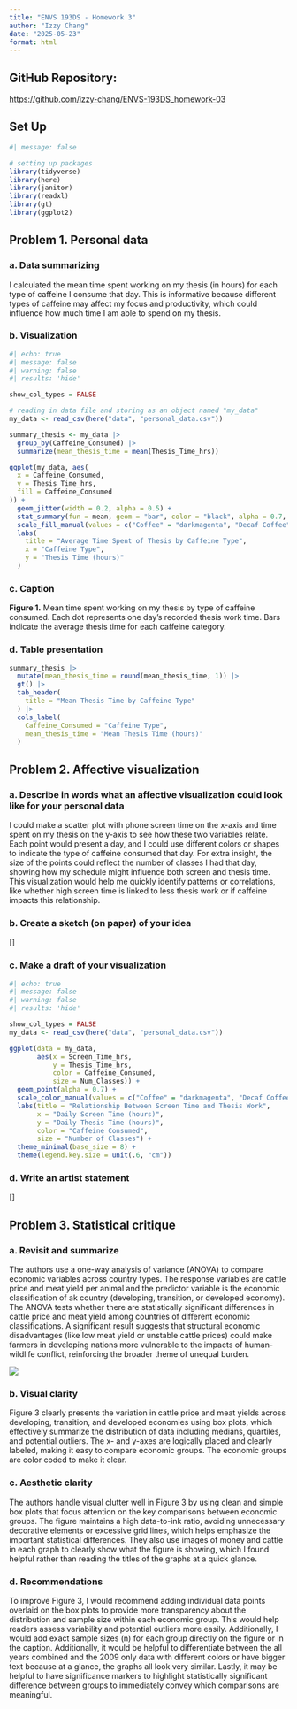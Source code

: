 ```yaml
---
title: "ENVS 193DS - Homework 3"
author: "Izzy Chang"
date: "2025-05-23"
format: html
---
```


## GitHub Repository:

<https://github.com/izzy-chang/ENVS-193DS_homework-03>

## Set Up

```r
#| message: false

# setting up packages
library(tidyverse)
library(here)
library(janitor)
library(readxl)
library(gt)
library(ggplot2)
```

## Problem 1. Personal data

### a. Data summarizing

I calculated the mean time spent working on my thesis (in hours) for each type of caffeine I consume that day. This is informative because different types of caffeine may affect my focus and productivity, which could influence how much time I am able to spend on my thesis.

### b. Visualization

```r
#| echo: true
#| message: false
#| warning: false
#| results: 'hide'

show_col_types = FALSE

# reading in data file and storing as an object named "my_data"
my_data <- read_csv(here("data", "personal_data.csv")) 

summary_thesis <- my_data |> 
  group_by(Caffeine_Consumed) |> 
  summarize(mean_thesis_time = mean(Thesis_Time_hrs))

ggplot(my_data, aes(
  x = Caffeine_Consumed,
  y = Thesis_Time_hrs,
  fill = Caffeine_Consumed
)) + 
  geom_jitter(width = 0.2, alpha = 0.5) + 
  stat_summary(fun = mean, geom = "bar", color = "black", alpha = 0.7, width = 0.6) + 
  scale_fill_manual(values = c("Coffee" = "darkmagenta", "Decaf Coffee" = "darkorange", "Matcha" = "darkgreen", "None" = "darkblue")) + 
  labs(
    title = "Average Time Spent of Thesis by Caffeine Type",
    x = "Caffeine Type",
    y = "Thesis Time (hours)"
  )
```

### c. Caption

**Figure 1.** Mean time spent working on my thesis by type of caffeine consumed. Each dot represents one day's recorded thesis work time. Bars indicate the average thesis time for each caffeine category.

### d. Table presentation

```r
summary_thesis |> 
  mutate(mean_thesis_time = round(mean_thesis_time, 1)) |> 
  gt() |> 
  tab_header(
    title = "Mean Thesis Time by Caffeine Type"
  ) |> 
  cols_label(
    Caffeine_Consumed = "Caffeine Type",
    mean_thesis_time = "Mean Thesis Time (hours)"
  )
```

## Problem 2. Affective visualization

### a. Describe in words what an affective visualization could look like for your personal data

I could make a scatter plot with phone screen time on the x-axis and time spent on my thesis on the y-axis to see how these two variables relate. Each point would present a day, and I could use different colors or shapes to indicate the type of caffeine consumed that day. For extra insight, the size of the points could reflect the number of classes I had that day, showing how my schedule might influence both screen and thesis time. This visualization would help me quickly identify patterns or correlations, like whether high screen time is linked to less thesis work or if caffeine impacts this relationship.

### b. Create a sketch (on paper) of your idea

\[\]

### c. Make a draft of your visualization

```r
#| echo: true
#| message: false
#| warning: false
#| results: 'hide'

show_col_types = FALSE
my_data <- read_csv(here("data", "personal_data.csv")) 

ggplot(data = my_data,
       aes(x = Screen_Time_hrs,
           y = Thesis_Time_hrs,
           color = Caffeine_Consumed,
           size = Num_Classes)) +
  geom_point(alpha = 0.7) + 
  scale_color_manual(values = c("Coffee" = "darkmagenta", "Decaf Coffee" = "darkorange", "Matcha" = "darkgreen", "None" = "darkblue")) + 
  labs(title = "Relationship Between Screen Time and Thesis Work",
       x = "Daily Screen Time (hours)",
       y = "Daily Thesis Time (hours)",
       color = "Caffeine Consumed",
       size = "Number of Classes") + 
  theme_minimal(base_size = 8) +
  theme(legend.key.size = unit(.6, "cm"))
```

### d. Write an artist statement

\[\]

## Problem 3. Statistical critique

### a. Revisit and summarize

The authors use a one-way analysis of variance (ANOVA) to compare economic variables across country types. The response variables are cattle price and meat yield per animal and the predictor variable is the economic classification of ak country (developing, transition, or developed economy). The ANOVA tests whether there are statistically significant differences in cattle price and meat yield among countries of different economic classifications. A significant result suggests that structural economic disadvantages (like low meat yield or unstable cattle prices) could make farmers in developing nations more vulnerable to the impacts of human-wildlife conflict, reinforcing the broader theme of unequal burden.

![](paper_figure.jpeg)

### b. Visual clarity

Figure 3 clearly presents the variation in cattle price and meat yields across developing, transition, and developed economies using box plots, which effectively summarize the distribution of data including medians, quartiles, and potential outliers. The x- and y-axes are logically placed and clearly labeled, making it easy to compare economic groups. The economic groups are color coded to make it clear.

### c. Aesthetic clarity

The authors handle visual clutter well in Figure 3 by using clean and simple box plots that focus attention on the key comparisons between economic groups. The figure maintains a high data-to-ink ratio, avoiding unnecessary decorative elements or excessive grid lines, which helps emphasize the important statistical differences. They also use images of money and cattle in each graph to clearly show what the figure is showing, which I found helpful rather than reading the titles of the graphs at a quick glance.

### d. Recommendations

To improve Figure 3, I would recommend adding individual data points overlaid on the box plots to provide more transparency about the distribution and sample size within each economic group. This would help readers assess variability and potential outliers more easily. Additionally, I would add exact sample sizes (n) for each group directly on the figure or in the caption. Additionally, it would be helpful to differentiate between the all years combined and the 2009 only data with different colors or have bigger text because at a glance, the graphs all look very similar. Lastly, it may be helpful to have significance markers to highlight statistically significant difference between groups to immediately convey which comparisons are meaningful.
